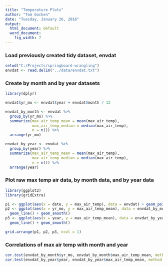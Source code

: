 ```yaml
---
title: "Temperature Plots"
author: "Tom Gocken"
date: "Tuesday, January 26, 2016"
output:
  html_document: default
  word_document:
    fig_width: 7
---
```


### Load previously created tidy dataset, envdat
```r
setwd("C:/Projects/springboard-wrangling")
envdat <- read.delim("../data/envdat.txt")
```

### Create by month and by year datasets
```r
library(dplyr)

envdat$yr_mo <- envdat$year + envdat$month / 12

envdat_by_month <- envdat %>%
  group_by(yr_mo) %>%
  summarize(max_air_temp_mean = mean(max_air_temp),
            max_air_temp_median = median(max_air_temp),
            n = n()) %>%
  arrange(yr_mo)

envdat_by_year <- envdat %>%
  group_by(year) %>%
  summarize(max_air_temp_mean = mean(max_air_temp),
            max_air_temp_median = median(max_air_temp),
            n = n()) %>%
  arrange(year)
```

### Plot raw max temp air data, by month data, and by year data
```r
library(ggplot2)
library(gridExtra)

p1 <- ggplot(aes(x = date, y = max_air_temp), data = envdat) + geom_point(alpha = 1/20)
p2 <- ggplot(aes(x = yr_mo, y = max_air_temp_mean), data = envdat_by_month) +
  geom_line() + geom_smooth()
p3 <- ggplot(aes(x = year, y = max_air_temp_mean), data = envdat_by_year) +
  geom_line() + geom_smooth()

grid.arrange(p1, p2, p3, ncol = 1)
```

### Correlations of max air temp with month and year
```r
cor.test(envdat_by_month$yr_mo, envdat_by_month$max_air_temp_mean, method = 'pearson')
cor.test(envdat_by_year$year, envdat_by_year$max_air_temp_mean, method = 'pearson')
```